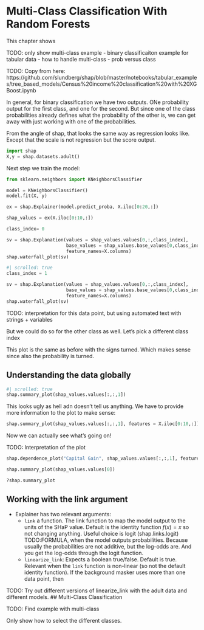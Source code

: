 # Multi-Class Classification With Random Forests {#multiclass}

This chapter shows

TODO: only show multi-class example
- binary classificaiton example for tabular data
- how to handle multi-class
- prob versus class

TODO: Copy from here: https://github.com/slundberg/shap/blob/master/notebooks/tabular_examples/tree_based_models/Census%20income%20classification%20with%20XGBoost.ipynb

In general, for binary classification we have two outputs. ONe probability output for the first class, and one for the second.
But since one of the class probabilities already defines what the probability of the other is, we can get away with just working with one of the probabilities.

From the angle of shap, that looks the same way as regression looks like.
Except that the scale is not regression but the score output.

```python
import shap
X,y = shap.datasets.adult()
```

Next step we train the model:

```python
from sklearn.neighbors import KNeighborsClassifier

model = KNeighborsClassifier()
model.fit(X, y)
```

```python
ex = shap.Explainer(model.predict_proba, X.iloc[0:20,:])
```

```python
shap_values = ex(X.iloc[0:10,:])
```

```python
class_index= 0

sv = shap.Explanation(values = shap_values.values[0,:,class_index],
                      base_values = shap_values.base_values[0,class_index],
                      feature_names=X.columns)
shap.waterfall_plot(sv)
```

```python
#| scrolled: true
class_index = 1

sv = shap.Explanation(values = shap_values.values[0,:,class_index],
                      base_values = shap_values.base_values[0,class_index],
                      feature_names=X.columns)
shap.waterfall_plot(sv)
```

TODO: interpretation for this data point, but using automated text with strings + variables

But we could do so for the other class as well.
Let's pick a different class index

This plot is the same as before with the signs turned. Which makes sense since also the probability is turned.

## Understanding the data globally

```python
#| scrolled: true
shap.summary_plot(shap_values.values[:,:,1])
```

This looks ugly as hell adn doesn't tell us anything. We have to provide more information to the plot to make sense:

```python
shap.summary_plot(shap_values.values[:,:,1], features = X.iloc[0:10,:])
```

Now we can actually see what's going on!

TODO: Interpretation of the plot

```python
shap.dependence_plot("Capital Gain", shap_values.values[:,:,1], features = X.iloc[0:10,:])
```

```python
shap.summary_plot(shap_values.values[0])
```

```python
?shap.summary_plot
```

## Working with the link argument

- Explainer has two relevant arguments:
  - `link` a function. The link function to map the model output to the units of the SHaP value. Default is the identity function $f(x)=x$ so not changing anything. Useful choice is logit (shap.links.logit) TODO:FORMULA, when the model outputs probabilities. Because usually the probabilities are not additive, but the log-odds are. And you get the log-odds through the logit function.
  - `linearize_link`: Expects a boolean true/false. Default is true. Relevant when the `link` function is non-linear (so not the default identity function). If the background masker uses more than one data point, then  

TODO: Try out different versions of linearize_link with the adult data and different models.
## Multi-Class Classification

TODO: Find example with multi-class

Only show how to select the different classes.



